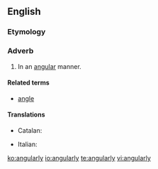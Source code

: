 ==English==

===Etymology===
{{suffix|angular|ly}}

===Adverb===
{{en-adv}}

# In an [[angular]] manner.

====Related terms====
* [[angle]]

====Translations====
{{trans-top|in an angular manner}}
* Catalan: {{t|ca|angularment}}
{{trans-mid}}
* Italian: {{t+|it|angolarmente}}
{{trans-bottom}}

[[ko:angularly]]
[[io:angularly]]
[[te:angularly]]
[[vi:angularly]]